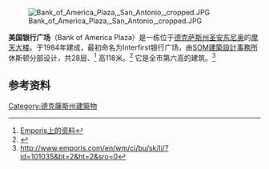 {{About|位于德克萨斯州圣安东尼奥的建筑|其他同名建筑|美国银行广场}}
{{coord|29.4295|-98.4900|type:landmark_region:US-TX|display=title}}
[[File:Bank_of_America_Plaza,_San_Antonio,_cropped.JPG|thumb]]

'''美国银行广场'''（Bank of America Plaza）是一栋位于[[德克萨斯州|德克萨斯州]][[圣安东尼奥|圣安东尼奥]]的[[摩天大楼|摩天大楼]]。于1984年建成，最初命名为Interfirst银行广场，由[[SOM建築設計事務所|SOM建築設計事務所]]休斯顿分部设计，共28层、<ref>[http://www.emporis.com/application/?nav=building&lng=3&id=bankofamericaplaza-sanantonio-tx-usa Emporis上的资料]</ref> 高118米。<ref>{{Cite web |url=http://skyscraperpage.com/cities/?buildingID=5542 |title=skyscraperpage上的资料 |access-date=2015-12-24 |archive-date=2017-07-08 |archive-url=https://web.archive.org/web/20170708143930/http://skyscraperpage.com/cities/?buildingID=5542 |dead-url=no }}</ref> 它是全市第六高的建筑。<ref>http://www.emporis.com/en/wm/ci/bu/sk/li/?id=101035&bt=2&ht=2&sro=0</ref>

== 参考资料 ==
{{reflist}}

[[Category:德克薩斯州建築物|Category:德克薩斯州建築物]]